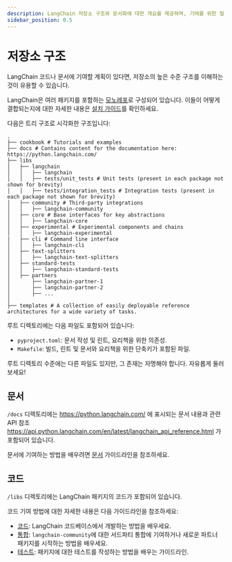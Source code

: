 ```yaml
---
description: LangChain 저장소 구조와 문서화에 대한 개요를 제공하며, 기여를 위한 필수 정보와 디렉토리 내용을 설명합니다.
sidebar_position: 0.5
---
```


# 저장소 구조

LangChain 코드나 문서에 기여할 계획이 있다면, 저장소의 높은 수준 구조를 이해하는 것이 유용할 수 있습니다.

LangChain은 여러 패키지를 포함하는 [모노레포](https://en.wikipedia.org/wiki/Monorepo)로 구성되어 있습니다. 이들이 어떻게 결합되는지에 대한 자세한 내용은 [설치 가이드](/docs/how_to/installation/)를 확인하세요.

다음은 트리 구조로 시각화한 구조입니다:

```text
.
├── cookbook # Tutorials and examples
├── docs # Contains content for the documentation here: https://python.langchain.com/
├── libs
│   ├── langchain
│   │   ├── langchain
│   │   ├── tests/unit_tests # Unit tests (present in each package not shown for brevity)
│   │   ├── tests/integration_tests # Integration tests (present in each package not shown for brevity)
│   ├── community # Third-party integrations
│   │   ├── langchain-community
│   ├── core # Base interfaces for key abstractions
│   │   ├── langchain-core
│   ├── experimental # Experimental components and chains
│   │   ├── langchain-experimental
|   ├── cli # Command line interface
│   │   ├── langchain-cli
│   ├── text-splitters
│   │   ├── langchain-text-splitters
│   ├── standard-tests
│   │   ├── langchain-standard-tests
│   ├── partners
│       ├── langchain-partner-1
│       ├── langchain-partner-2
│       ├── ...
│
├── templates # A collection of easily deployable reference architectures for a wide variety of tasks.
```


루트 디렉토리에는 다음 파일도 포함되어 있습니다:

* `pyproject.toml`: 문서 작성 및 린트, 요리책을 위한 의존성.
* `Makefile`: 빌드, 린트 및 문서와 요리책을 위한 단축키가 포함된 파일.

루트 디렉토리 수준에는 다른 파일도 있지만, 그 존재는 자명해야 합니다. 자유롭게 둘러보세요!

## 문서

`/docs` 디렉토리에는 https://python.langchain.com/ 에 표시되는 문서 내용과 관련 API 참조 https://api.python.langchain.com/en/latest/langchain_api_reference.html 가 포함되어 있습니다.

문서에 기여하는 방법을 배우려면 [문서](/docs/contributing/documentation/) 가이드라인을 참조하세요.

## 코드

`/libs` 디렉토리에는 LangChain 패키지의 코드가 포함되어 있습니다.

코드 기여 방법에 대한 자세한 내용은 다음 가이드라인을 참조하세요:

- [코드](/docs/contributing/code/): LangChain 코드베이스에서 개발하는 방법을 배우세요.
- [통합](./integrations.mdx): `langchain-community`에 대한 서드파티 통합에 기여하거나 새로운 파트너 패키지를 시작하는 방법을 배우세요.
- [테스트](./testing.mdx): 패키지에 대한 테스트를 작성하는 방법을 배우는 가이드라인.